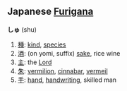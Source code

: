== Japanese [[Furigana]] ==                                          

'''しゅ''' (shu)

# [[種]]: [[kind]], [[species]]
# [[酒]]: (on yomi, suffix) [[sake]], rice wine
# [[主]]: the [[Lord]]
# [[朱]]: [[vermilion]], [[cinnabar]], [[vermeil]]
# [[手]]: [[hand]], [[handwriting]], skilled man